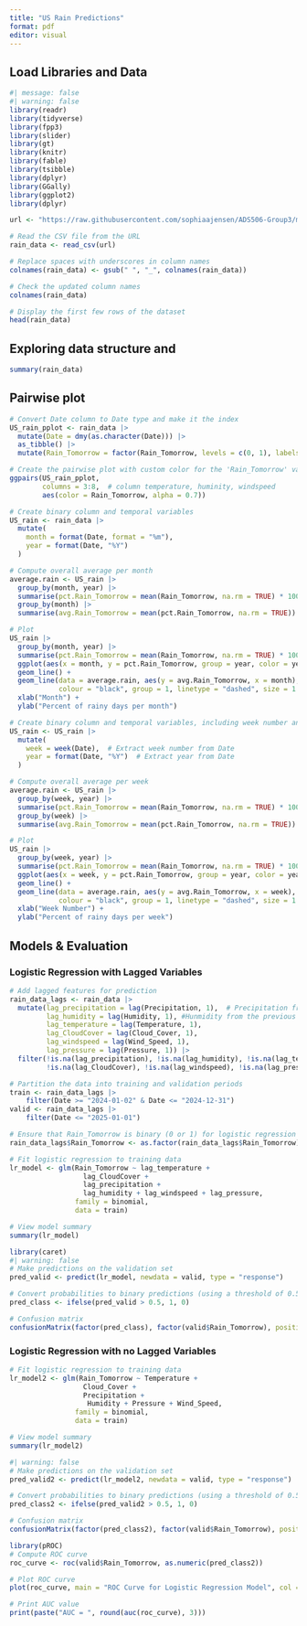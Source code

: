```yaml
---
title: "US Rain Predictions"
format: pdf
editor: visual
---
```


## Load Libraries and Data

```r
#| message: false
#| warning: false
library(readr)
library(tidyverse)
library(fpp3)
library(slider)
library(gt)
library(knitr)
library(fable)
library(tsibble)
library(dplyr)
library(GGally)
library(ggplot2)
library(dplyr)
```

```r
url <- "https://raw.githubusercontent.com/sophiaajensen/ADS506-Group3/main/usa_rain_prediction_dataset_2024_2025.csv"

# Read the CSV file from the URL
rain_data <- read_csv(url)

# Replace spaces with underscores in column names
colnames(rain_data) <- gsub(" ", "_", colnames(rain_data))

# Check the updated column names
colnames(rain_data)

# Display the first few rows of the dataset
head(rain_data)
```

## Exploring data structure and

```r
summary(rain_data)

```

## Pairwise plot

```r
# Convert Date column to Date type and make it the index
US_rain_pplot <- rain_data |>
  mutate(Date = dmy(as.character(Date))) |>
  as_tibble() |>
  mutate(Rain_Tomorrow = factor(Rain_Tomorrow, levels = c(0, 1), labels = c("No Rain", "Rain")))

# Create the pairwise plot with custom color for the 'Rain_Tomorrow' variable
ggpairs(US_rain_pplot,
        columns = 3:8,  # column temperature, huminity, windspeed
        aes(color = Rain_Tomorrow, alpha = 0.7))
```

```r
# Create binary column and temporal variables
US_rain <- rain_data |>  
  mutate(
    month = format(Date, format = "%m"),  
    year = format(Date, "%Y")             
  )  

# Compute overall average per month
average.rain <- US_rain |>  
  group_by(month, year) |>  
  summarise(pct.Rain_Tomorrow = mean(Rain_Tomorrow, na.rm = TRUE) * 100) |>  # Calculate percent of rainy days per month
  group_by(month) |>  
  summarise(avg.Rain_Tomorrow = mean(pct.Rain_Tomorrow, na.rm = TRUE))  # Overall average per month

# Plot
US_rain |>  
  group_by(month, year) |>  
  summarise(pct.Rain_Tomorrow = mean(Rain_Tomorrow, na.rm = TRUE) * 100, .groups = 'drop') |>  # Fix the summarization
  ggplot(aes(x = month, y = pct.Rain_Tomorrow, group = year, color = year)) +  
  geom_line() +  
  geom_line(data = average.rain, aes(y = avg.Rain_Tomorrow, x = month), 
            colour = "black", group = 1, linetype = "dashed", size = 1.2) +  
  xlab("Month") + 
  ylab("Percent of rainy days per month")

```

```r
# Create binary column and temporal variables, including week number and year
US_rain <- US_rain |>  
  mutate(
    week = week(Date),  # Extract week number from Date
    year = format(Date, "%Y")  # Extract year from Date
  )  

# Compute overall average per week
average.rain <- US_rain |>  
  group_by(week, year) |>  
  summarise(pct.Rain_Tomorrow = mean(Rain_Tomorrow, na.rm = TRUE) * 100) |>  # Calculate percent of rainy days per week
  group_by(week) |>  
  summarise(avg.Rain_Tomorrow = mean(pct.Rain_Tomorrow, na.rm = TRUE))  # Overall average per week

# Plot
US_rain |>  
  group_by(week, year) |>  
  summarise(pct.Rain_Tomorrow = mean(Rain_Tomorrow, na.rm = TRUE) * 100, .groups = 'drop') |>  # Fix the summarization
  ggplot(aes(x = week, y = pct.Rain_Tomorrow, group = year, color = year)) +  
  geom_line() +  
  geom_line(data = average.rain, aes(y = avg.Rain_Tomorrow, x = week), 
            colour = "black", group = 1, linetype = "dashed", size = 1.2) +  
  xlab("Week Number") + 
  ylab("Percent of rainy days per week")
```

## Models & Evaluation

### Logistic Regression with Lagged Variables

```r
# Add lagged features for prediction
rain_data_lags <- rain_data |> 
  mutate(lag_precipitation = lag(Precipitation, 1),  # Precipitation from the previous day
         lag_humidity = lag(Humidity, 1), #Hunmidity from the previous day
         lag_temperature = lag(Temperature, 1), 
         lag_CloudCover = lag(Cloud_Cover, 1),
         lag_windspeed = lag(Wind_Speed, 1),
         lag_pressure = lag(Pressure, 1)) |> 
  filter(!is.na(lag_precipitation), !is.na(lag_humidity), !is.na(lag_temperature), 
         !is.na(lag_CloudCover), !is.na(lag_windspeed), !is.na(lag_pressure))  # Remove NA values

# Partition the data into training and validation periods
train <- rain_data_lags |> 
    filter(Date >= "2024-01-02" & Date <= "2024-12-31") 
valid <- rain_data_lags |> 
    filter(Date <= "2025-01-01")

# Ensure that Rain_Tomorrow is binary (0 or 1) for logistic regression
rain_data_lags$Rain_Tomorrow <- as.factor(rain_data_lags$Rain_Tomorrow)

# Fit logistic regression to training data 
lr_model <- glm(Rain_Tomorrow ~ lag_temperature + 
                  lag_CloudCover + 
                  lag_precipitation + 
                  lag_humidity + lag_windspeed + lag_pressure, 
                family = binomial, 
                data = train)

# View model summary
summary(lr_model)
```

```r
library(caret)
#| warning: false
# Make predictions on the validation set
pred_valid <- predict(lr_model, newdata = valid, type = "response")

# Convert probabilities to binary predictions (using a threshold of 0.5)
pred_class <- ifelse(pred_valid > 0.5, 1, 0)

# Confusion matrix 
confusionMatrix(factor(pred_class), factor(valid$Rain_Tomorrow), positive = "1")
```

### Logistic Regression with no Lagged Variables 

```r
# Fit logistic regression to training data 
lr_model2 <- glm(Rain_Tomorrow ~ Temperature + 
                  Cloud_Cover + 
                  Precipitation + 
                   Humidity + Pressure + Wind_Speed, 
                family = binomial, 
                data = train)

# View model summary
summary(lr_model2)

#| warning: false
# Make predictions on the validation set
pred_valid2 <- predict(lr_model2, newdata = valid, type = "response")

# Convert probabilities to binary predictions (using a threshold of 0.5)
pred_class2 <- ifelse(pred_valid2 > 0.5, 1, 0)

# Confusion matrix 
confusionMatrix(factor(pred_class2), factor(valid$Rain_Tomorrow), positive = "1")

```

```r
library(pROC)
# Compute ROC curve
roc_curve <- roc(valid$Rain_Tomorrow, as.numeric(pred_class2))

# Plot ROC curve
plot(roc_curve, main = "ROC Curve for Logistic Regression Model", col = "blue", lwd = 2)

# Print AUC value
print(paste("AUC = ", round(auc(roc_curve), 3)))
```

